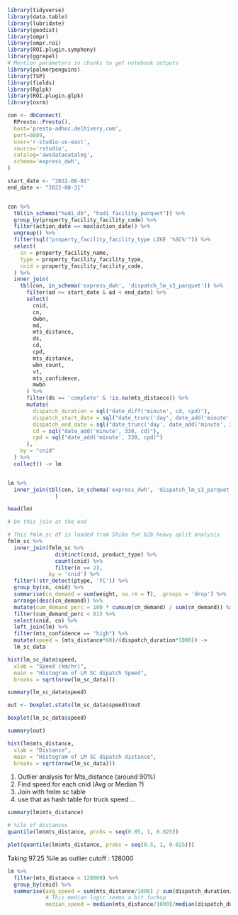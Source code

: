 ```r
library(tidyverse)
library(data.table) 
library(lubridate)
library(geodist)
library(ompr)
library(ompr.roi)
library(ROI.plugin.symphony)
library(ggrepel)
# Mention parameters in chunks to get notebook outputs
library(palmerpenguins)
library(TSP)
library(fields)
library(Rglpk)
library(ROI.plugin.glpk)
library(osrm)

con <- dbConnect(
  RPresto::Presto(),
  host='presto-adhoc.delhivery.com',
  port=8889,
  user='r-studio-us-east',
  source='rstudio',
  catalog='awsdatacatalog',
  schema='express_dwh',
)
```

```r
start_date <- "2022-08-01"
end_date <- "2022-08-31"


con %>%
  tbl(in_schema("hudi_db", "hudi_facility_parquet")) %>%
  group_by(property_facility_facility_code) %>%
  filter(action_date == max(action_date)) %>%
  ungroup() %>%
  filter(sql("property_facility_facility_type LIKE '%SC%'")) %>%
  select(
    cn = property_facility_name,
    type = property_facility_facility_type,
    cnid = property_facility_facility_code,
  ) %>%
  inner_join(
    tbl(con, in_schema('express_dwh', 'dispatch_lm_s3_parquet')) %>%
      filter(ad >= start_date & ad < end_date) %>%
      select(
        cnid,
        cn,
        dwbn,
        md,
        mts_distance,
        ds,
        cd,
        cpd,
        mts_distance,
        wbn_count,
        vt,
        mts_confidence,
        mwbn
      ) %>%
      filter(ds == 'complete' & !is.na(mts_distance)) %>%
      mutate(
        dispatch_duration = sql("date_diff('minute', cd, cpd)"),
        dispatch_start_date = sql("date_trunc('day', date_add('minute', 330, cd))"),
        dispatch_end_date = sql("date_trunc('day', date_add('minute', 330, cpd))"),
        cd = sql("date_add('minute', 330, cd)"),
        cpd = sql("date_add('minute', 330, cpd)")
      ),
    by = "cnid"
  ) %>%
  collect() -> lm


lm %>%
  inner_join(tbl(con, in_schema('express_dwh', 'dispatch_lm_s3_parquet')) %>%
               )
```

```r
head(lm)
```


```r
# Do this join at the end

# This fmlm_sc df is loaded from Shiba for b2b_heavy split analysis
fmlm_sc %>%
  inner_join(fmlm_sc %>%
               distinct(cnid, product_type) %>%
               count(cnid) %>%
               filter(n == 2),
             by = 'cnid') %>%
  filter(!str_detect(ptype, 'FC')) %>%
  group_by(cn, cnid) %>%
  summarise(cn_demand = sum(weight, na.rm = T), .groups = 'drop') %>%
  arrange(desc(cn_demand)) %>%
  mutate(cum_demand_perc = 100 * cumsum(cn_demand) / sum(cn_demand)) %>%
  filter(cum_demand_perc < 81) %>%
  select(cnid, cn) %>%
  left_join(lm) %>%
  filter(mts_confidence == "high") %>%
  mutate(speed = (mts_distance*60)/(dispatch_duration*1000)) ->
  lm_sc_data
```



```r
hist(lm_sc_data$speed,
  xlab = "Speed (km/hr)",
  main = "Histogram of LM SC dipatch Speed",
  breaks = sqrt(nrow(lm_sc_data)))
```
```r
summary(lm_sc_data$speed)
```

```r
out <- boxplot.stats(lm_sc_data$speed)$out

boxplot(lm_sc_data$speed)
```
```r
summary(out)
```
```r
hist(lm$mts_distance,
  xlab = "Distance",
  main = "Histogram of LM SC dipatch distance",
  breaks = sqrt(nrow(lm_sc_data)))
```
1. Outlier analysis for Mts_distance (around 90%)
2. Find speed for each cnid (Avg or Median ?)
3. Join with fmlm sc table
4. use that as hash table for truck speed ...

```r
summary(lm$mts_distance)
```
```r

# %ile of distances
quantile(lm$mts_distance, probs = seq(0.85, 1, 0.025))
```

```r
plot(quantile(lm$mts_distance, probs = seq(0.5, 1, 0.025)))
```
Taking 97.25 %ile as outlier cutoff : 128000

```r
lm %>%
  filter(mts_distance < 128000) %>%
  group_by(cnid) %>%
  summarise(avg_speed = sum(mts_distance/1000) / sum(dispatch_duration/60),
            # This median logic seems a bit fuckup
            median_speed = median(mts_distance/1000)/median(dispatch_duration/60))
```

